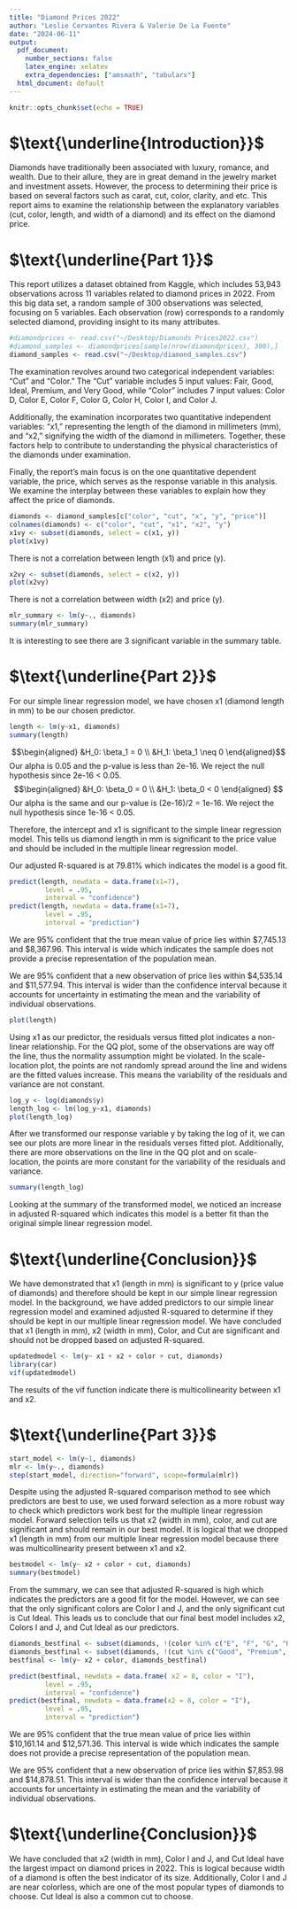 ```yaml
---
title: "Diamond Prices 2022"
author: "Leslie Cervantes Rivera & Valerie De La Fuente"
date: "2024-06-11"
output: 
  pdf_document: 
    number_sections: false
    latex_engine: xelatex
    extra_dependencies: ["amsmath", "tabularx"]
  html_document: default
---
```


```r
knitr::opts_chunk$set(echo = TRUE)
```
# \Large $\text{\underline{Introduction}}$ 
Diamonds have traditionally been associated with luxury, romance, and wealth. Due to their allure, they are in great demand in the jewelry market and investment assets. However, the process to determining their price is based on several factors such as carat, cut, color, clarity, and etc. This report aims to examine the relationship between the explanatory variables (cut, color, length, and width of a diamond) and its effect on the diamond price. 

# \Large $\text{\underline{Part 1}}$
This report utilizes a dataset obtained from Kaggle, which includes 53,943 observations across 11 variables related to diamond prices in 2022. From this big data set, a random sample of 300 observations was selected, focusing on 5 variables. Each observation (row) corresponds to a randomly selected diamond, providing insight to its many attributes. 

```r
#diamondprices <- read.csv("~/Desktop/Diamonds Prices2022.csv")
#diamond_samples <- diamondprices[sample(nrow(diamondprices), 300),]
diamond_samples <- read.csv("~/Desktop/diamond_samples.csv")
```
The examination revolves around two categorical independent variables: "Cut" and "Color." The "Cut" variable includes 5 input values: Fair, Good, Ideal, Premium, and Very Good, while "Color" includes 7 input values: Color D, Color E, Color F, Color G, Color H, Color I, and Color J.

Additionally, the examination incorporates two quantitative independent variables: "x1," representing the length of the diamond in millimeters (mm), and "x2," signifying the width of the diamond in millimeters. Together, these factors help to contribute to understanding the physical characteristics of the diamonds under examination. 

Finally, the report's main focus is on the one quantitative dependent variable, the price, which serves as the response variable in this analysis. We examine the interplay between these variables to explain how they affect the price of diamonds.

```r
diamonds <- diamond_samples[c("color", "cut", "x", "y", "price")]
colnames(diamonds) <- c("color", "cut", "x1", "x2", "y")
x1vy <- subset(diamonds, select = c(x1, y))
plot(x1vy)
```

There is not a correlation between length (x1) and price (y).
```r
x2vy <- subset(diamonds, select = c(x2, y))
plot(x2vy)
```

There is not a correlation between width (x2) and price (y).
```r
mlr_summary <- lm(y~., diamonds)
summary(mlr_summary)
```

It is interesting to see there are 3 significant variable in the summary table.

# \Large $\text{\underline{Part 2}}$
For our simple linear regression model, we have chosen x1 (diamond length in mm) to be our chosen predictor. 

```r
length <- lm(y~x1, diamonds)
summary(length)
```
$$\begin{aligned}
&H_0: \beta_1 = 0 \\
&H_1: \beta_1 \neq 0
\end{aligned}$$
Our alpha is 0.05 and the p-value is less than 2e-16. We reject the null hypothesis since 2e-16 < 0.05.
$$\begin{aligned}
&H_0: \beta_0 = 0 \\
&H_1: \beta_0 < 0
\end{aligned}
$$
Our alpha is the same and our p-value is (2e-16)/2 = 1e-16. We reject the null hypothesis since 1e-16 < 0.05.

Therefore, the intercept and x1 is significant to the simple linear regression model. This tells us diamond length in mm is significant to the price value and should be included in the multiple linear regression model. 

Our adjusted R-squared is at 79.81% which indicates the model is a good fit. 
```r

predict(length, newdata = data.frame(x1=7), 
         level = .95,
         interval = "confidence")
predict(length, newdata = data.frame(x1=7), 
         level = .95,
         interval = "prediction")
```
We are 95% confident that the true mean value of price lies within $7,745.13 and $8,367.96. This interval is wide which indicates the sample does not provide a precise representation of the population mean.

We are 95% confident that a new observation of price lies within $4,535.14 and $11,577.94. This interval is wider than the confidence interval because it accounts for uncertainty in estimating the mean and the variability of individual observations.
```r
plot(length)
```

Using x1 as our predictor, the residuals versus fitted plot indicates a non-linear relationship. For the QQ plot, some of the observations are way off the line, thus the normality assumption might be violated. In the scale-location plot, the points are not randomly spread around the line and widens are the fitted values increase. This means the variability of the residuals and variance are not constant.   

```r
log_y <- log(diamonds$y) 
length_log <- lm(log_y~x1, diamonds)
plot(length_log)
```

After we transformed our response variable y by taking the log of it, we can see our plots are more linear in the residuals verses fitted plot. Additionally, there are more observations on the line in the QQ plot and on scale-location, the points are more constant for the variability of the residuals and variance. 
```r
summary(length_log)
```

Looking at the summary of the transformed model, we noticed an increase in adjusted R-squared which indicates this model is a better fit than the original simple linear regression model. 

# \Large $\text{\underline{Conclusion}}$
We have demonstrated that x1 (length in mm) is significant to y (price value of diamonds) and therefore should be kept in our simple linear regression model. In the background, we have added predictors to our simple linear regression model and examined adjusted R-squared to determine if they should be kept in our multiple linear regression model. We have concluded that x1 (length in mm), x2 (width in mm), Color, and Cut are significant and should not be dropped based on adjusted R-squared. 

```r
updatedmodel <- lm(y~ x1 + x2 + color + cut, diamonds)
library(car)
vif(updatedmodel)
```

The results of the vif function indicate there is multicollinearity between x1 and x2. 

# \Large $\text{\underline{Part 3}}$
```r
start_model <- lm(y~1, diamonds)
mlr <- lm(y~., diamonds)
step(start_model, direction="forward", scope=formula(mlr))
```
Despite using the adjusted R-squared comparison method to see which predictors are best to use, we used forward selection as a more robust way to check which predictors work best for the multiple linear regression model. Forward selection tells us that x2 (width in mm), color, and cut are significant and should remain in our best model. It is logical that we dropped x1 (length in mm) from our multiple linear regression model because there was multicollinearity present between x1 and x2.

```r
bestmodel <- lm(y~ x2 + color + cut, diamonds)
summary(bestmodel)

```
From the summary, we can see that adjusted R-squared is high which indicates the predictors are a good fit for the model. However, we can see that the only significant colors are Color I and J, and the only significant cut is Cut Ideal. This leads us to conclude that our final best model includes x2, Colors I and J, and Cut Ideal as our predictors. 

```r
diamonds_bestfinal <- subset(diamonds, !(color %in% c("E", "F", "G", "H")))
diamonds_bestfinal <- subset(diamonds, !(cut %in% c("Good", "Premium", "Very Good")))
bestfinal <- lm(y~ x2 + color, diamonds_bestfinal)

predict(bestfinal, newdata = data.frame( x2 = 8, color = "I"), 
         level = .95,
         interval = "confidence")
predict(bestfinal, newdata = data.frame(x2 = 8, color = "I"), 
         level = .95,
         interval = "prediction")
```

We are 95% confident that the true mean value of price lies within $10,161.14 and $12,571.36. This interval is wide which indicates the sample does not provide a precise representation of the population mean.

We are 95% confident that a new observation of price lies within $7,853.98 and $14,878.51. This interval is wider than the confidence interval because it accounts for uncertainty in estimating the mean and the variability of individual observations.

# \Large $\text{\underline{Conclusion}}$

We have concluded that x2 (width in mm), Color I and J, and Cut Ideal have the largest impact on diamond prices in 2022. This is logical because width of a diamond is often the best indicator of its size. Additionally, Color I and J are near colorless, which are one of the most popular types of diamonds to choose. Cut Ideal is also a common cut to choose.
